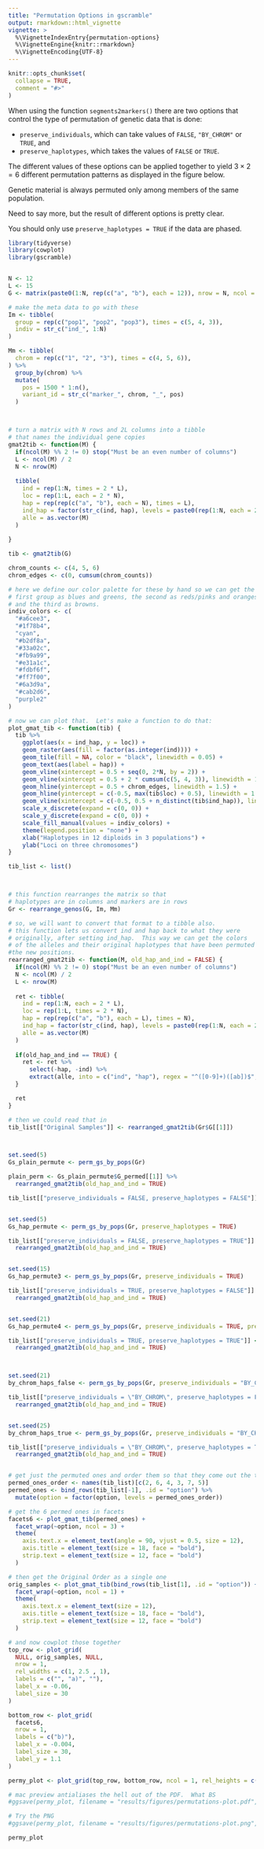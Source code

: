 ```yaml
---
title: "Permutation Options in gscramble"
output: rmarkdown::html_vignette
vignette: >
  %\VignetteIndexEntry{permutation-options}
  %\VignetteEngine{knitr::rmarkdown}
  %\VignetteEncoding{UTF-8}
---
```


```r
knitr::opts_chunk$set(
  collapse = TRUE,
  comment = "#>"
)
```

When using the function `segments2markers()` there are two options that control the type
of permutation of genetic data that is done:

- `preserve_individuals`, which can take values of `FALSE`, `"BY_CHROM"` or `TRUE`, and
- `preserve_haplotypes`, which takes the values of `FALSE` or `TRUE`.

The different values of these options can be applied together to yield $3 \times 2 = 6$ different
permutation patterns as displayed in the figure below.

Genetic material is always permuted only among members of the same population.  

Need to say more, but the result of different options is pretty clear.

You should only use `preserve_haplotypes = TRUE` if the data are phased.

```r
library(tidyverse)
library(cowplot)
library(gscramble)


N <- 12
L <- 15
G <- matrix(paste0(1:N, rep(c("a", "b"), each = 12)), nrow = N, ncol = 2 * L)

# make the meta data to go with these
Im <- tibble(
  group = rep(c("pop1", "pop2", "pop3"), times = c(5, 4, 3)),
  indiv = str_c("ind_", 1:N)
)

Mm <- tibble(
  chrom = rep(c("1", "2", "3"), times = c(4, 5, 6)),
) %>%
  group_by(chrom) %>%
  mutate(
    pos = 1500 * 1:n(),
    variant_id = str_c("marker_", chrom, "_", pos)
  )



# turn a matrix with N rows and 2L columns into a tibble
# that names the individual gene copies
gmat2tib <- function(M) {
  if(ncol(M) %% 2 != 0) stop("Must be an even number of columns")
  L <- ncol(M) / 2
  N <- nrow(M)
  
  tibble(
    ind = rep(1:N, times = 2 * L),
    loc = rep(1:L, each = 2 * N),
    hap = rep(rep(c("a", "b"), each = N), times = L),
    ind_hap = factor(str_c(ind, hap), levels = paste0(rep(1:N, each = 2), c("a", "b"))),
    alle = as.vector(M)
  )
  
}

tib <- gmat2tib(G)

chrom_counts <- c(4, 5, 6)
chrom_edges <- c(0, cumsum(chrom_counts))

# here we define our color palette for these by hand so we can get the
# first group as blues and greens, the second as reds/pinks and oranges,
# and the third as browns.
indiv_colors <- c(
  "#a6cee3",
  "#1f78b4",
  "cyan",
  "#b2df8a",
  "#33a02c",
  "#fb9a99",
  "#e31a1c",
  "#fdbf6f",
  "#ff7f00",
  "#6a3d9a",
  "#cab2d6",
  "purple2"
)

# now we can plot that.  Let's make a function to do that:
plot_gmat_tib <- function(tib) {
  tib %>% 
    ggplot(aes(x = ind_hap, y = loc)) +
    geom_raster(aes(fill = factor(as.integer(ind)))) +
    geom_tile(fill = NA, color = "black", linewidth = 0.05) +
    geom_text(aes(label = hap)) +
    geom_vline(xintercept = 0.5 + seq(0, 2*N, by = 2)) +
    geom_vline(xintercept = 0.5 + 2 * cumsum(c(5, 4, 3)), linewidth = 1.5) +
    geom_hline(yintercept = 0.5 + chrom_edges, linewidth = 1.5) +
    geom_hline(yintercept = c(-0.5, max(tib$loc) + 0.5), linewidth = 1.5) +
    geom_vline(xintercept = c(-0.5, 0.5 + n_distinct(tib$ind_hap)), linewidth = 1.5) +
    scale_x_discrete(expand = c(0, 0)) +
    scale_y_discrete(expand = c(0, 0)) +
    scale_fill_manual(values = indiv_colors) +
    theme(legend.position = "none") +
    xlab("Haplotypes in 12 diploids in 3 populations") + 
    ylab("Loci on three chromosomes")
}

tib_list <- list()



# this function rearranges the matrix so that
# haplotypes are in columns and markers are in rows
Gr <- rearrange_genos(G, Im, Mm)

# so, we will want to convert that format to a tibble also.
# this function lets us convert ind and hap back to what they were
# originally, after setting ind_hap.  This way we can get the colors
# of the alleles and their original haplotypes that have been permuted into
#the new positions.
rearranged_gmat2tib <- function(M, old_hap_and_ind = FALSE) {
  if(ncol(M) %% 2 != 0) stop("Must be an even number of columns")
  N <- ncol(M) / 2
  L <- nrow(M)
  
  ret <- tibble(
    ind = rep(1:N, each = 2 * L),
    loc = rep(1:L, times = 2 * N),
    hap = rep(rep(c("a", "b"), each = L), times = N),
    ind_hap = factor(str_c(ind, hap), levels = paste0(rep(1:N, each = 2), c("a", "b"))),
    alle = as.vector(M)
  )
  
  if(old_hap_and_ind == TRUE) {
    ret <- ret %>%
      select(-hap, -ind) %>%
      extract(alle, into = c("ind", "hap"), regex = "^([0-9]+)([ab])$", convert = TRUE)
  }

  ret
}

# then we could read that in
tib_list[["Original Samples"]] <- rearranged_gmat2tib(Gr$G[[1]])



set.seed(5)
Gs_plain_permute <- perm_gs_by_pops(Gr)

plain_perm <- Gs_plain_permute$G_permed[[1]] %>%
  rearranged_gmat2tib(old_hap_and_ind = TRUE)

tib_list[["preserve_individuals = FALSE, preserve_haplotypes = FALSE"]] <- plain_perm


set.seed(5)
Gs_hap_permute <- perm_gs_by_pops(Gr, preserve_haplotypes = TRUE)

tib_list[["preserve_individuals = FALSE, preserve_haplotypes = TRUE"]] <- Gs_hap_permute$G_permed[[1]] %>%
  rearranged_gmat2tib(old_hap_and_ind = TRUE)


set.seed(15)
Gs_hap_permute3 <- perm_gs_by_pops(Gr, preserve_individuals = TRUE)

tib_list[["preserve_individuals = TRUE, preserve_haplotypes = FALSE"]] <- Gs_hap_permute3$G_permed[[1]] %>%
  rearranged_gmat2tib(old_hap_and_ind = TRUE) 


set.seed(21)
Gs_hap_permute4 <- perm_gs_by_pops(Gr, preserve_individuals = TRUE, preserve_haplotypes = TRUE)

tib_list[["preserve_individuals = TRUE, preserve_haplotypes = TRUE"]] <- Gs_hap_permute4$G_permed[[1]] %>%
  rearranged_gmat2tib(old_hap_and_ind = TRUE)



set.seed(21)
by_chrom_haps_false <- perm_gs_by_pops(Gr, preserve_individuals = "BY_CHROM", preserve_haplotypes = FALSE)

tib_list[["preserve_individuals = \"BY_CHROM\", preserve_haplotypes = FALSE"]] <- by_chrom_haps_false$G_permed[[1]] %>%
  rearranged_gmat2tib(old_hap_and_ind = TRUE)


set.seed(25)
by_chrom_haps_true <- perm_gs_by_pops(Gr, preserve_individuals = "BY_CHROM", preserve_haplotypes = TRUE)

tib_list[["preserve_individuals = \"BY_CHROM\", preserve_haplotypes = TRUE"]] <- by_chrom_haps_true$G_permed[[1]] %>%
  rearranged_gmat2tib(old_hap_and_ind = TRUE)


# get just the permuted ones and order them so that they come out the the way want
permed_ones_order <- names(tib_list)[c(2, 6, 4, 3, 7, 5)]
permed_ones <- bind_rows(tib_list[-1], .id = "option") %>%
  mutate(option = factor(option, levels = permed_ones_order))

# get the 6 permed ones in facets
facets6 <- plot_gmat_tib(permed_ones) +
  facet_wrap(~option, ncol = 3) +
  theme(
    axis.text.x = element_text(angle = 90, vjust = 0.5, size = 12), 
    axis.title = element_text(size = 18, face = "bold"), 
    strip.text = element_text(size = 12, face = "bold")
  )

# then get the Original Order as a single one
orig_samples <- plot_gmat_tib(bind_rows(tib_list[1], .id = "option")) +
  facet_wrap(~option, ncol = 1) +
  theme(
    axis.text.x = element_text(size = 12),
    axis.title = element_text(size = 18, face = "bold"), 
    strip.text = element_text(size = 12, face = "bold")
  )

# and now cowplot those together
top_row <- plot_grid(
  NULL, orig_samples, NULL,
  nrow = 1,
  rel_widths = c(1, 2.5 , 1),
  labels = c("", "a)", ""),
  label_x = -0.06,
  label_size = 30
)

bottom_row <- plot_grid(
  facets6, 
  nrow = 1, 
  labels = c("b)"), 
  label_x = -0.004, 
  label_size = 30,
  label_y = 1.1
)

permy_plot <- plot_grid(top_row, bottom_row, ncol = 1, rel_heights = c(1.4, 2))

# mac preview antialiases the hell out of the PDF.  What BS
#ggsave(permy_plot, filename = "results/figures/permutations-plot.pdf", width = 18, height = 12)

# Try the PNG
#ggsave(permy_plot, filename = "results/figures/permutations-plot.png", width = 18, height = 12)

permy_plot
```
